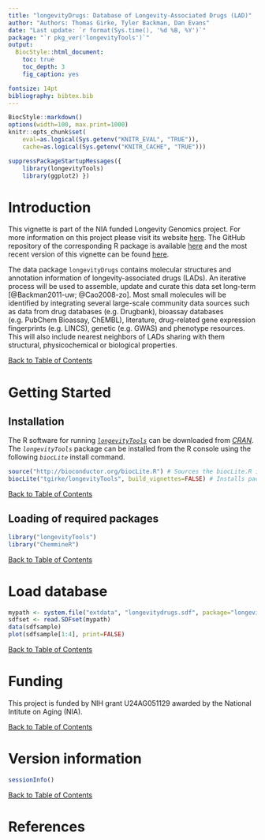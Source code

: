 ```yaml
---
title: "longevityDrugs: Database of Longevity-Associated Drugs (LAD)" 
author: "Authors: Thomas Girke, Tyler Backman, Dan Evans"
date: "Last update: `r format(Sys.time(), '%d %B, %Y')`" 
package: "`r pkg_ver('longevityTools')`"
output:
  BiocStyle::html_document:
    toc: true
    toc_depth: 3
    fig_caption: yes

fontsize: 14pt
bibliography: bibtex.bib
---
```

<!--
%% \VignetteEngine{knitr::rmarkdown}
%\VignetteIndexEntry{Overview Vignette}
%% \VignetteDepends{methods}
%% \VignetteKeywords{compute cluster, pipeline, reports}
%% \VignettePackage{longevityTools}
-->

<!---
- Compile from command-line
echo "rmarkdown::render('longevityDrugs.Rmd', clean=F)" | R -slave; R CMD Stangle longevityDrugs.Rmd

- Commit to github
git commit -am "some edits"; git push -u origin master

- To customize font size and other style features, add this line to output section in preamble:  
    css: style.css
-->

```r
BiocStyle::markdown()
options(width=100, max.print=1000)
knitr::opts_chunk$set(
    eval=as.logical(Sys.getenv("KNITR_EVAL", "TRUE")),
    cache=as.logical(Sys.getenv("KNITR_CACHE", "TRUE")))
```

```r
suppressPackageStartupMessages({
    library(longevityTools) 
    library(ggplot2) }) 
```

# Introduction 
This vignette is part of the NIA funded Longevity Genomics project. For more information on this project please visit its 
website [here](http://www.longevitygenomics.org/projects/). The GitHub repository of the corresponding R package 
is available <a href="https://github.com/tgirke/longevityTools">here</a> and the most recent version of this 
vignette can be found <a href="https://htmlpreview.github.io/?https://github.com/tgirke/longevityTools/blob/master/vignettes/longevityDrugs.html">here</a>.

The data package `longevityDrugs` contains molecular structures and annotation information
of longevity-associated drugs (LADs). An iterative process will be used to assemble, update and 
curate this data set long-term [@Backman2011-uw; @Cao2008-zo]. Most small molecules will be identified by integrating several
large-scale community data sources such as data from drug databases (e.g.
Drugbank), bioassay databases (e.g. PubChem Bioassay, ChEMBL), literature,
drug-related gene expression fingerprints (e.g. LINCS), genetic (e.g. GWAS) and
phenotype resources. This will also include nearest neighbors of LADs sharing
with them structural, physicochemical or biological properties.


<div align="right">[Back to Table of Contents]()</div>


# Getting Started

## Installation

The R software for running [_`longevityTools`_](https://github.com/tgirke/longevityTools) can be downloaded from [_CRAN_](http://cran.at.r-project.org/). The _`longevityTools`_ package can be installed from the R console using the following _`biocLite`_ install command. 

```r
source("http://bioconductor.org/biocLite.R") # Sources the biocLite.R installation script 
biocLite("tgirke/longevityTools", build_vignettes=FALSE) # Installs package from GitHub
```
<div align="right">[Back to Table of Contents]()</div>

## Loading of required packages

```r
library("longevityTools") 
library("ChemmineR") 
```

<div align="right">[Back to Table of Contents]()</div>

# Load database

```r
mypath <- system.file("extdata", "longevitydrugs.sdf", package="longevityTools")
sdfset <- read.SDFset(mypath)
data(sdfsample)
plot(sdfsample[1:4], print=FALSE)
```

<div align="right">[Back to Table of Contents]()</div>

# Funding
This project is funded by NIH grant U24AG051129 awarded by the National Intitute on Aging (NIA).

<div align="right">[Back to Table of Contents]()</div>

# Version information

```r
sessionInfo()
```
<div align="right">[Back to Table of Contents]()</div>

# References
